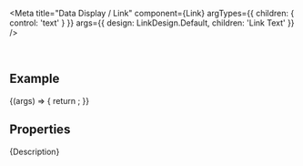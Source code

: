 
<Meta
  title="Data Display / Link"
  component={Link}
  argTypes={{
    children: { control: 'text' }
  }}
  args={{
    design: LinkDesign.Default,
    children: 'Link Text'
  }}
/>

<DocsHeader />

<br />

## Example

<Canvas>
  <Story name="Default">
    {(args) => {
      return <Link {...args} />;
    }}
  </Story>
</Canvas>

## Properties

<ArgsTableWithNote story="." />

<Markdown>{Description}</Markdown>

<DomRefTable rows={LinkDomRef} />

<Footer />
